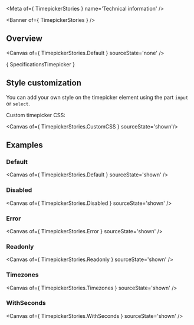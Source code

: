 
<Meta of={ TimepickerStories } name='Technical information' />

<Banner of={ TimepickerStories } />

## Overview

<Canvas of={ TimepickerStories.Default } sourceState='none' />

<Markdown>{ SpecificationsTimepicker }</Markdown>

## Style customization

You can add your own style on the timepicker element using the part `input` or `select`.

Custom timepicker CSS:

<Canvas of={ TimepickerStories.CustomCSS } sourceState='shown'/>

## Examples

### Default

<Canvas of={ TimepickerStories.Default } sourceState='shown' />

### Disabled

<Canvas of={ TimepickerStories.Disabled } sourceState='shown' />

### Error

<Canvas of={ TimepickerStories.Error } sourceState='shown' />

### Readonly

<Canvas of={ TimepickerStories.Readonly } sourceState='shown' />

### Timezones

<Canvas of={ TimepickerStories.Timezones } sourceState='shown' />

### WithSeconds

<Canvas of={ TimepickerStories.WithSeconds } sourceState='shown' />




